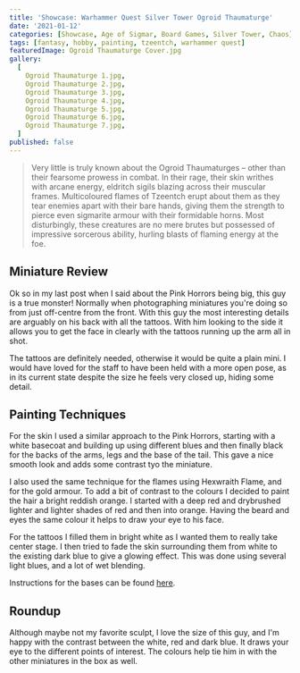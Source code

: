 ```yaml
---
title: 'Showcase: Warhammer Quest Silver Tower Ogroid Thaumaturge'
date: '2021-01-12'
categories: [Showcase, Age of Sigmar, Board Games, Silver Tower, Chaos]
tags: [fantasy, hobby, painting, tzeentch, warhammer quest]
featuredImage: Ogroid Thaumaturge Cover.jpg
gallery:
  [
    Ogroid Thaumaturge 1.jpg,
    Ogroid Thaumaturge 2.jpg,
    Ogroid Thaumaturge 3.jpg,
    Ogroid Thaumaturge 4.jpg,
    Ogroid Thaumaturge 5.jpg,
    Ogroid Thaumaturge 6.jpg,
    Ogroid Thaumaturge 7.jpg,
  ]
published: false
---
```


> Very little is truly known about the Ogroid Thaumaturges – other than their fearsome prowess in combat. In their
> rage, their skin writhes with arcane energy, eldritch sigils blazing across their muscular frames. Multicoloured
> flames of Tzeentch erupt about them as they tear enemies apart with their bare hands, giving them the strength to
> pierce even sigmarite armour with their formidable horns. Most disturbingly, these creatures are no mere brutes
> but possessed of impressive sorcerous ability, hurling blasts of flaming energy at the foe.

## Miniature Review

Ok so in my last post when I said about the Pink Horrors being big, this guy is a true monster! Normally when
photographing miniatures you're doing so from just off-centre from the front. With this guy the most interesting details
are arguably on his back with all the tattoos. With him looking to the side it allows you to get the face in clearly
with the tattoos running up the arm all in shot.

The tattoos are definitely needed, otherwise it would be quite a plain mini. I would have loved for the staff to have
been held with a more open pose, as in its current state despite the size he feels very closed up, hiding some detail.

## Painting Techniques

For the skin I used a similar approach to the Pink Horrors, starting with a white basecoat and building up using
different blues and then finally black for the backs of the arms, legs and the base of the tail. This gave a nice smooth
look and adds some contrast tyo the miniature.

I also used the same technique for the flames using Hexwraith Flame, and for the gold armour. To add a bit of contrast
to the colours I decided to paint the hair a bright reddish orange. I started with a deep red and drybrushed lighter and
lighter shades of red and then into orange. Having the beard and eyes the same colour it helps to draw your eye to his
face.

For the tattoos I filled them in bright white as I wanted them to really take center stage. I then tried to fade the
skin surrounding them from white to the existing dark blue to give a glowing effect. This was done using several
light blues, and a lot of wet blending.

Instructions for the bases can be found [here](/showcase/board-games/silver-tower/kairic-acolytes/).

## Roundup

Although maybe not my favorite sculpt, I love the size of this guy, and I'm happy with the contrast between the white,
red and dark blue. It draws your eye to the different points of interest. The colours help tie him in with the other
miniatures in the box as well.